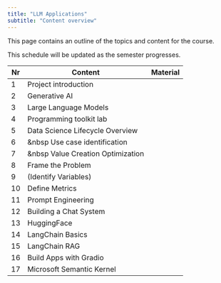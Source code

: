 ```yaml
---
title: "LLM Applications"
subtitle: "Content overview"
---
```


This page contains an outline of the topics and content for the course.

:::{.callout-note}
This schedule will be updated as the semester progresses.
:::


Nr	|	Content	|	Material	|	
---	|	---	|	---	|	
1	|	Project introduction	|		|	
2	|	Generative AI	|		|	
3	|	Large Language Models	|		|	
4	|	Programming toolkit lab	|		|	
5	|	Data Science Lifecycle Overview	|		|	
6	|	&nbsp Use case identification	|		|	
7	|	&nbsp  Value Creation Optimization 	|		|	
8	|	  Frame the Problem	|		|	
9	|	  (Identify Variables)	|		|	
10	|	  Define Metrics	|		|	
11	|	Prompt Engineering	|		|	
12	|	Building a Chat System	|		|	
13	|	HuggingFace 	|		|	
14	|	LangChain Basics	|		|	
15	|	LangChain RAG	|		|	
16	|	Build Apps with Gradio	|		|	
17	|	Microsoft Semantic Kernel	|		|	